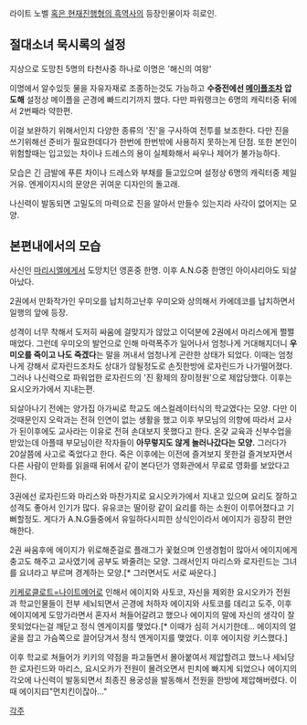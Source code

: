 라이트 노벨 [[혹은 현재진행형의 흑역사]]의 등장인물이자 히로인.

== 절대소녀 묵시록의 설정 ==

지상으로 도망친 5명의 타천사중 하나로 이명은 '해신의 여왕'

이명에서 알수있듯 물을 자유자재로 조종하는것도 가능하고 '''수중전에선 [[메이플]]조차 압도해''' 설정상 메이플을 곤경에 빠드리기까지 했다. 다만 파워랭크는 6명의 캐릭터중 뒤에서 2번째라 약한편. 

이걸 보완하기 위해서인지 다양한 종류의 '진'을 구사하여 전투를 보조한다. 다만 진을 쓰기위해선 준비가 필요한데다가 한번에 한번밖에 사용하지 못하는게 단점. 또한 본인이 위험할때는 입고있는 차이나 드레스의 용이 실체화해서 싸우나 제어가 불가능하다.

모습은 긴 금발에 푸른 차이나 드레스와 부채를 들고있으며 설정상 6명의 캐릭터중 제일 거유. 엔게이지시의 문양은 귀여운 디자인의 돌고래.

나신력이 발동되면 고밀도의 마력으로 진을 알아서 만들수 있는지라 사각이 없어지는 모양.

== 본편내에서의 모습 ==

사신인 [[마리시엘]]에게서 도망치던 영혼중 한명. 이후 A.N.G중 한명인 아이샤리아도 되살아났다. 

2권에서 만화작가인 우미오를 납치하고난후 우미오와 상의해서 카에데코를 납치하면서 일행의 앞에 등장.

성격이 너무 착해서 도저히 싸움에 걸맞지가 않았고 이덕분에 2권에서 마리스에게 쩔쩔매었다. 그런데 우미오의 발언으로 인해 마력폭주가 일어나서 엄청나게 거대해지더니 '''우미오를 죽이고 나도 죽겠다'''는 말을 꺼내서 엄청나게 곤란한 상태가 되었다. 이때는 엄청나게 강해서 로자린드조차도 상대가 않될정도로 손짓한방에 로자린드가 나가떨어졌다. 그러나 나신력으로 파워업한 로자린드의 '진 황제의 장미정원'으로 제압당했다. 이후는 요시오카가에서 지내는편.

되살아나기 전에는 양가집 아가씨로 학교도 에스컬레이터식의 학교였다는 모양. 다만 이것때문인지 오락과는 전혀 인연이 없는 생활을 했고 이후 부모님의 의향에 따라서 교사가 된이후에도 교사라는 이유로 전혀 손대보지 못했다고 한다. 온갖 교육과 신부수업을 받았는데 아플때 부모님이란 작자들이 '''아무렇지도 않게 놀러나갔다는 모양.''' 그러다가 20살쯤에 사고로 죽었다고 한다. 죽은 이후에는 이전에 즐겨보지 못한걸 즐겨보자면서 다른 사람이 만화를 읽을때 뒤에서 같이 본다던가 영화관에서 무료로 영화를 보았다고 한다. 

3권에선 로자린드와 마리스와 마찬가지로 요시오카가에서 지내고 있으며 요리도 잘하고 성격도 좋아서 인기가 많다. 유유코는 딸이랑 같이 요리를 하는 소원이 이루어졌다고 기뻐할정도. 게다가 A.N.G들중에서 유일하다시피한 상식인이라서 에이지가 굉장히 편안해한다.

2권 싸움후에 에이지가 위로해준걸로 플래그가 꽃혔으며 인생경험이 많아서 에이지에게 충고도 해주고 교사였기에 공부도 봐줄려는 모양. 그래서인지 마리스와 로자린드는 그녀를 요녀라고 부르며 경계하는 모양.[* 그러면서도 서로 싸운다.]

[[키케로클로트=나이트메어]]로 인해서 에이지와 사토코, 자신을 제외한 요시오카가 전원과 학교인물들이 전부 세뇌되면서 곤경에 처하자 에이지와 사토코를 데리고 도주, 이후 에이지에게 도망가라면서 혼자서 쳐들어갈려고 했으나 에이지의 말에 자신의 생각이 잘못되었다는걸 깨닫고 정식 엔게이지를 맺었다.[* 이때가 심히 거시기한데... 에이지의 얼굴을 잡고 가슴쪽으로 끌어당겨서 정식 엔게이지를 맺었다. 이후 에이지랑 키스했다.]

이후 학교로 쳐들어가 키키의 약점을 파고들면서 몰아붙여서 제압할려고 했느나 세뇌당한 로자린드와 마리스, 요시오카가 전원이 몰려오면서 핀치에 빠지게 되었으나 에이지의 각오에 나신력이 발동되면서 최종진 용궁성을 발동해서 전원을 한방에 제압해버렸다. 이때 에이지曰"먼치킨이잖아..."


[[각주]]
